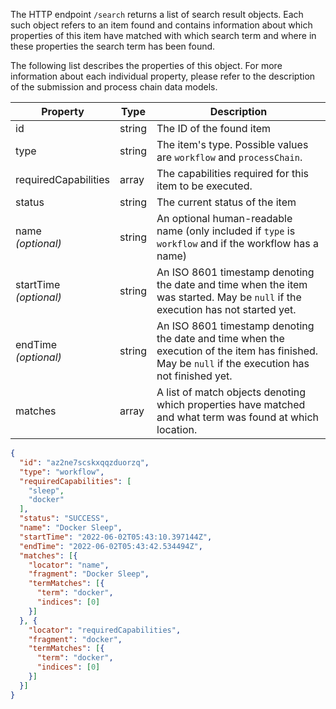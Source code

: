 
The <DocsLink href="#get-search">HTTP endpoint `/search`</DocsLink> returns a list of search result objects. Each such object refers to an item found and contains information about which properties of this item have matched with which search term and where in these properties the search term has been found.

The following list describes the properties of this object. For more information about each individual property, please refer to the description of the <DocsLink href="#submissions">submission</DocsLink> and <DocsLink href="#process-chains">process chain</DocsLink> data models.

| Property                  | Type   | Description
| ------------------------- | ------ | -----------
| id                        | string | The ID of the found item
| type                      | string | The item's type. Possible values are `workflow` and `processChain`.
| requiredCapabilities      | array  | The capabilities required for this item to be executed.
| status                    | string | The current status of the item
| name<br/>*(optional)*     | string | An optional human-readable name (only included if `type` is `workflow` and if the workflow has a name)
| startTime<br/>*(optional)* | string | An ISO 8601 timestamp denoting the date and time when the item was started. May be `null` if the execution has not started yet.
| endTime<br/>*(optional)*  | string | An ISO 8601 timestamp denoting the date and time when the execution of the item has finished. May be `null` if the execution has not finished yet.
| matches                   | array  | A list of <DocsLink href="#matches">match objects</DocsLink> denoting which properties have matched and what term was found at which location.

<CodeExample title="Example:">

```json code-example
{
  "id": "az2ne7scskxqqzduorzq",
  "type": "workflow",
  "requiredCapabilities": [
    "sleep",
    "docker"
  ],
  "status": "SUCCESS",
  "name": "Docker Sleep",
  "startTime": "2022-06-02T05:43:10.397144Z",
  "endTime": "2022-06-02T05:43:42.534494Z",
  "matches": [{
    "locator": "name",
    "fragment": "Docker Sleep",
    "termMatches": [{
      "term": "docker",
      "indices": [0]
    }]
  }, {
    "locator": "requiredCapabilities",
    "fragment": "docker",
    "termMatches": [{
      "term": "docker",
      "indices": [0]
    }]
  }]
}
```

</CodeExample>

